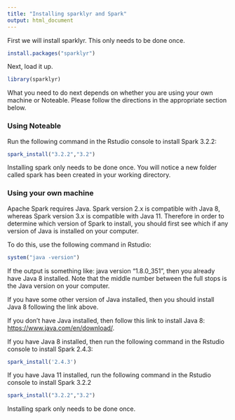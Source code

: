 ```yaml
---
title: "Installing sparklyr and Spark"
output: html_document
---
```


First we will install sparklyr. This only needs to be done once.

```r
install.packages("sparklyr")
```

Next, load it up.

```r
library(sparklyr)
```

What you need to do next depends on whether you are using your own machine or Noteable. Please follow the directions in the appropriate section below.

### Using Noteable

Run the following command in the Rstudio console to install Spark 3.2.2:

```r
spark_install("3.2.2","3.2")
```

Installing spark only needs to be done once. You will notice a new folder called spark has been created in your working directory.


### Using your own  machine

Apache Spark requires Java. Spark version 2.x is compatible with Java 8, whereas
Spark version 3.x is compatible with Java 11. Therefore in order to determine which 
version of Spark to install, you should first see which if any version of 
Java is installed on your computer. 

To do this, use the following command in Rstudio:

```r
system("java -version")
```

If the output is something like: java version "1.8.0_351", then you already 
have Java 8 installed. Note that the middle number between the full stops is the Java version on your computer. 

If you have some other version of Java installed, then you should install Java 8 
following the link above.

If you don't have Java installed, then follow this link to install Java 8: [https://www.java.com/en/download/](https://www.java.com/en/download/).

If you have Java 8 installed, then run the following command in the Rstudio console
to install Spark 2.4.3:

```r
spark_install('2.4.3')
```

If you have Java 11 installed, run the following command in the Rstudio console 
to install Spark 3.2.2

```r
spark_install("3.2.2","3.2")
```

Installing spark only needs to be done once.


